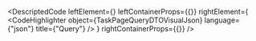 
<DescriptedCode
  leftElement={<TaskPageQueryDTODesc />}
  leftContainerProps={{}}
  rightElement={
    <CodeHighlighter
      object={TaskPageQueryDTOVisualJson}
      language={"json"}
      title={"Query"}
    />
  }
  rightContainerProps={{}}
/>
